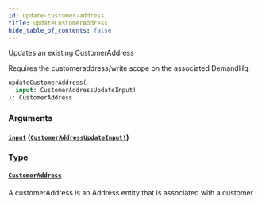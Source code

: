 ```yaml
---
id: update-customer-address
title: updateCustomerAddress
hide_table_of_contents: false
---
```



Updates an existing CustomerAddress

Requires the customeraddress/write scope on the associated DemandHq.

```graphql
updateCustomerAddress(
  input: CustomerAddressUpdateInput!
): CustomerAddress
```


### Arguments

#### [`input`](#) ([`CustomerAddressUpdateInput!`](/developers/demandhq-apis/demand-api/graphql/reference/inputs/customer-address-update-input))




### Type

#### [`CustomerAddress`](/developers/demandhq-apis/demand-api/graphql/reference/objects/customer-address)

A customerAddress is an Address entity that is associated with a customer




